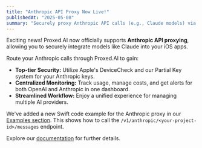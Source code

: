 ```yaml
---
title: "Anthropic API Proxy Now Live!"
publishedAt: "2025-05-08"
summary: "Securely proxy Anthropic API calls (e.g., Claude models) via Proxed.AI. Benefit from DeviceCheck, Partial Keys, usage tracking, and more. New examples available."
---
```


Exciting news! Proxed.AI now officially supports **Anthropic API proxying**, allowing you to securely integrate models like Claude into your iOS apps.

Route your Anthropic calls through Proxed.AI to gain:

*   **Top-tier Security:** Utilize Apple's DeviceCheck and our Partial Key system for your Anthropic keys.
*   **Centralized Monitoring:** Track usage, manage costs, and get alerts for both OpenAI and Anthropic in one dashboard.
*   **Streamlined Workflow:** Enjoy a unified experience for managing multiple AI providers.

We've added a new Swift code example for the Anthropic proxy in our [Examples section](/). This shows how to call the `/v1/anthropic/<your-project-id>/messages` endpoint.

Explore our [documentation](https://docs.proxed.ai) for further details.

